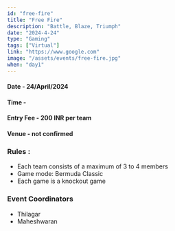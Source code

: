 ```yaml
---
id: "free-fire"
title: "Free Fire"
description: "Battle, Blaze, Triumph"
date: "2024-4-24"
type: "Gaming" 
tags: ["Virtual"]
link: "https://www.google.com"
image: "/assets/events/free-fire.jpg"
when: "day1"
---
```


<h4>Date - 24/April/2024</h4>
<h4>Time - </h4>
<h4>Entry Fee - 200 INR per team </h4>
<h4>Venue - not confirmed</h4>
<h3>Rules :</h3>

- Each team consists of a maximum of 3 to 4 members 
- Game mode: Bermuda Classic
- Each game is a knockout game


<h3>Event Coordinators</h3>

- Thilagar 
- Maheshwaran
